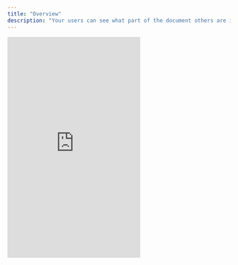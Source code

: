 ```yaml
---
title: "Overview"
description: "Your users can see what part of the document others are interacting with in real-time."
---
```


<div className="flex items-center">
  <Frame>
  <iframe
    src="https://snippyly-demo-html-dev.web.app/landing-page-demo.html?feature=live-selection"
    scrolling="no"
    frameborder="0"
    class="w-96"
    height="500px"
  ></iframe>
  </Frame>

</div>
